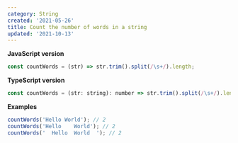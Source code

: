 ```yaml
---
category: String
created: '2021-05-26'
title: Count the number of words in a string
updated: '2021-10-13'
---
```


**JavaScript version**

```js
const countWords = (str) => str.trim().split(/\s+/).length;
```

**TypeScript version**

```js
const countWords = (str: string): number => str.trim().split(/\s+/).length;
```

**Examples**

```js
countWords('Hello World'); // 2
countWords('Hello    World'); // 2
countWords('  Hello  World  '); // 2
```
